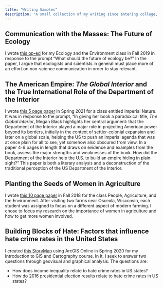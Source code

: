 ```yaml
---
title: "Writing Samples"
description: "A small collection of my writing since entering college, done in a variety of Environmental Studies courses."
---
```



## Communication with the Masses: The Future of Ecology

I wrote [this op-ed](https://drive.google.com/file/d/1X06mo6MGdRh3VojJD5sdseMTokJoLlyl/view?usp=sharing) for my Ecology and the Environment class in Fall 2019 in response to the prompt "What should the future of ecology be?" In the paper, I argue that ecologists and scientists in general must place more of an effort on non-science communication in order to stay relevant. 



## The American Empire: *The Global Interior* and the True International Role of the Department of the Interior

I wrote [this 5 page paper](https://drive.google.com/file/d/1a81hKzkOyRTGjtp13xZt_fUCgc9_APKD/view?usp=sharing) in Spring 2021 for a class entitled Imperial Nature. It was in response to the prompt, "In giving her book a paradoxical title, *The Global Interior*, Megan Black highlights her central argument: that the Department of the Interior played a major role in projecting American power beyond its borders, initially in the context of settler-colonial expansion and later on a global scale, helping the US to push an imperial agenda that was at once plain for all to see, yet somehow also obscured from view. In a paper 4-6 pages in length that draws on evidence and examples from the book, assess the major strengths and weaknesses of the book. How did the Department of the Interior help the U.S. to build an empire hiding in plain sight?" This paper is both a literary analysis and a deconstruction of the traditional perception of the US Department of the Interior.



## Planting the Seeds of Women in Agriculture

I wrote [this 10 page paper](https://drive.google.com/file/d/1lNH4I6LY732nXsTnHhex_ld3eDKFkMZR/view?usp=sharing) in Fall 2018 for the class People, Agriculture, and the Environment. After visiting two farms near Osceola, Wisconsin, each student was assigned to focus on a different aspect of modern farming. I chose to focus my research on the importance of women in agriculture and how to get more women involved.



## Building Blocks of Hate: Factors that influence hate crime rates in the United States

I created [this StoryMap](https://storymaps.arcgis.com/stories/62aa5abc6be54189b7dc9216ddb07784) using ArcGIS Online in Spring 2020 for my Introduction to GIS and Cartography course. In it, I seek to answer two questions through geovisual and graphical analysis. The questions are: 

* How does income inequality relate to hate crime rates in US states?
* How do 2016 presidential election results relate to hate crime rates in US states?
